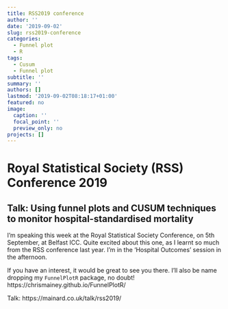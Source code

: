 ```yaml
---
title: RSS2019 conference
author: ''
date: '2019-09-02'
slug: rss2019-conference
categories:
  - Funnel plot
  - R
tags:
  - Cusum
  - Funnel plot
subtitle: ''
summary: ''
authors: []
lastmod: '2019-09-02T08:18:17+01:00'
featured: no
image:
  caption: ''
  focal_point: ''
  preview_only: no
projects: []
---
```



# Royal Statistical Society (RSS) Conference 2019
## Talk: Using funnel plots and CUSUM techniques to monitor hospital-standardised mortality

I'm speaking this week at the Royal Statistical Society Conference, on 5th September, at Belfast ICC.
Quite excited about this one, as I learnt so much from the RSS conference last year.  I'm in the 'Hospital Outcomes' session in the afternoon.

If you have an interest, it would be great to see you there.  I'll also be name dropping my `FunnelPlotR` package, no doubt! https://chrismainey.github.io/FunnelPlotR/

Talk: https://mainard.co.uk/talk/rss2019/
